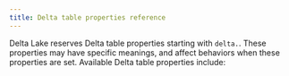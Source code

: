 ```yaml
---
title: Delta table properties reference
---
```


Delta Lake reserves Delta table properties starting with `delta.`. These properties may have specific meanings, and affect behaviors when these properties are set. Available Delta table properties include: